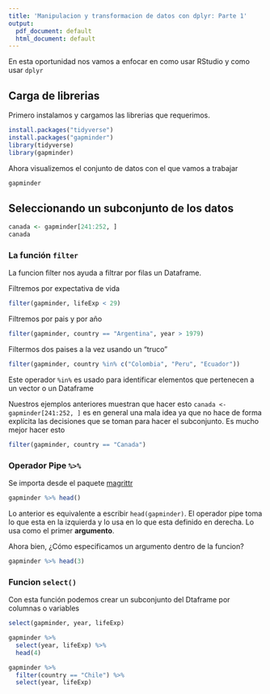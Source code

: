 ```yaml
---
title: 'Manipulacion y transformacion de datos con dplyr: Parte 1'
output:
  pdf_document: default
  html_document: default
---
```


En esta oportunidad nos vamos a enfocar en como usar RStudio y como usar `dplyr`

## Carga de librerias

Primero instalamos y cargamos las librerias que requerimos. 
```r
install.packages("tidyverse")
install.packages("gapminder")
library(tidyverse)
library(gapminder)
```

Ahora visualizemos el conjunto de datos con el que vamos a trabajar

```r
gapminder
```

## Seleccionando un subconjunto de los datos

```r
canada <- gapminder[241:252, ]
canada
```

### La función `filter`

La funcion filter nos ayuda a filtrar por filas un Dataframe.

Filtremos por expectativa de vida

```r
filter(gapminder, lifeExp < 29)
```

Filtremos por pais y por año

```r
filter(gapminder, country == "Argentina", year > 1979)
```

Filtermos dos paises a la vez usando un "truco"

```r
filter(gapminder, country %in% c("Colombia", "Peru", "Ecuador"))
```

Este operador `%in%` es usado para identificar elementos que pertenecen a un vector o un Dataframe

Nuestros ejemplos anteriores muestran que hacer esto `canada <- gapminder[241:252, ]` es en general una mala idea ya que no hace de forma explícita las decisiones que se toman para hacer el subconjunto. Es mucho mejor hacer esto

```r
filter(gapminder, country == "Canada")
```

### Operador Pipe `%>%`

Se importa desde el paquete [magrittr](https://magrittr.tidyverse.org/)

```r
gapminder %>% head()
```

Lo anterior es equivalente a escribir `head(gapminder)`. El operador pipe toma lo que esta en la izquierda y lo usa en lo que esta definido en derecha. Lo usa como el primer **argumento**.

Ahora bien, ¿Cómo especificamos un argumento dentro de la funcion?

```r
gapminder %>% head(3)
```

### Funcion `select()`

Con esta función podemos crear un subconjunto del Dtaframe por columnas o variables

```r
select(gapminder, year, lifeExp)
```

```r
gapminder %>%
  select(year, lifeExp) %>%
  head(4)
```


```r
gapminder %>%
  filter(country == "Chile") %>%
  select(year, lifeExp)
```
























